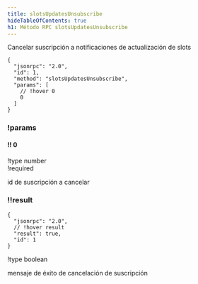 ```yaml
---
title: slotsUpdatesUnsubscribe
hideTableOfContents: true
h1: Método RPC slotsUpdatesUnsubscribe
---
```


Cancelar suscripción a notificaciones de actualización de slots

<APIMethod>

```jsonc !!request
{
  "jsonrpc": "2.0",
  "id": 1,
  "method": "slotsUpdatesUnsubscribe",
  "params": [
    // !hover 0
    0
  ]
}
```

### !params

#### !! 0

!type number  
!required

id de suscripción a cancelar

### !!result

```jsonc !response
{
  "jsonrpc": "2.0",
  // !hover result
  "result": true,
  "id": 1
}
```

!type boolean

mensaje de éxito de cancelación de suscripción

</APIMethod>
